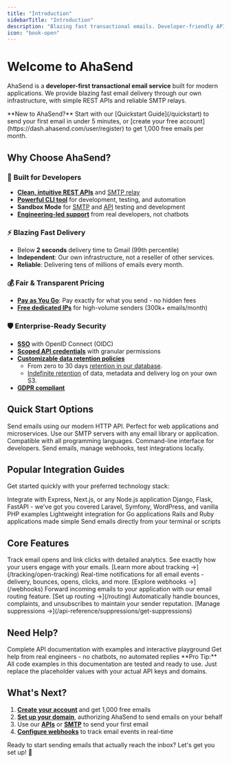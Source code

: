 ```yaml
---
title: "Introduction"
sidebarTitle: "Introduction"
description: "Blazing fast transactional emails. Developer-friendly APIs and SMTP relay with fair, transparent pricing."
icon: "book-open"
---
```


# Welcome to AhaSend

AhaSend is a **developer-first transactional email service** built for modern applications. We provide blazing fast email delivery through our own infrastructure, with simple REST APIs and reliable SMTP relays.

<Info>
**New to AhaSend?** Start with our [Quickstart Guide](/quickstart) to send your first email in under 5 minutes, or [create your free account](https://dash.ahasend.com/user/register) to get 1,000 free emails per month.
</Info>

## Why Choose AhaSend?

### 🚀 **Built for Developers**
- **[Clean, intuitive REST APIs](/api-reference)** and [SMTP relay](/smtp)
- **[Powerful CLI tool](/cli)** for development, testing, and automation
- **Sandbox Mode** for [SMTP](/smtp/sandbox) and [API](/send-api/sandbox) testing and development
- **[Engineering-led support](mailto:support@ahasend.com)** from real developers, not chatbots


### ⚡ **Blazing Fast Delivery**
- Below **2 seconds** delivery time to Gmail (99th percentile)
- **Independent**: Our own infrastructure, not a reseller of other services.
- **Reliable**: Delivering tens of millions of emails every month.

### 💰 **Fair & Transparent Pricing**
- **[Pay as You Go](https://ahasend.com/pricing)**: Pay exactly for what you send - no hidden fees
- **[Free dedicated IPs](/scale/dedicated-ips)** for high-volume senders (300k+ emails/month)

### 🛡️ **Enterprise-Ready Security**
- **[SSO](/security/sso)** with OpenID Connect (OIDC)
- **[Scoped API credentials](/api-reference/scopes)** with granular permissions
- **[Customizable data retention policies](/retention)**
    - From zero to 30 days [retention in our database](/retention).
    - [Indefinite retention](/retention/s3) of data, metadata and delivery log on your own S3.
- **[GDPR compliant](https://ahasend.com/dpa)**

## Quick Start Options

<CardGroup cols={3}>
  <Card title="REST API" icon="code" href="/send-api/send-email">
    Send emails using our modern HTTP API. Perfect for web applications and microservices.
  </Card>
  <Card title="SMTP Relay" icon="envelope" href="/smtp">
    Use our SMTP servers with any email library or application. Compatible with all programming languages.
  </Card>
  <Card title="CLI Tool" icon="terminal" href="/cli">
    Command-line interface for developers. Send emails, manage webhooks, test integrations locally.
  </Card>
</CardGroup>

## Popular Integration Guides

Get started quickly with your preferred technology stack:

<CardGroup cols={3}>
  <Card title="Node.js" icon="node-js" href="/smtp/nodejs">
    Integrate with Express, Next.js, or any Node.js application
  </Card>
  <Card title="Python" icon="python" href="/smtp/python">
    Django, Flask, FastAPI - we've got you covered
  </Card>
  <Card title="PHP" icon="php" href="/smtp/php">
    Laravel, Symfony, WordPress, and vanilla PHP examples
  </Card>
  <Card title="Go" icon="golang" href="/smtp/golang">
    Lightweight integration for Go applications
  </Card>
  <Card title="Ruby" icon="gem" href="/smtp/ruby">
    Rails and Ruby applications made simple
  </Card>
  <Card title="Command Line" icon="terminal" href="/smtp/cli">
    Send emails directly from your terminal or scripts
  </Card>
</CardGroup>

## Core Features

<AccordionGroup>
  <Accordion title="Email Tracking" icon="chart-line">
    Track email opens and link clicks with detailed analytics. See exactly how your users engage with your emails.
    [Learn more about tracking →](/tracking/open-tracking)
  </Accordion>

  <Accordion title="Webhooks" icon="webhook">
    Real-time notifications for all email events - delivery, bounces, opens, clicks, and more.
    [Explore webhooks →](/webhooks)
  </Accordion>

  <Accordion title="Email Routing" icon="route">
    Forward incoming emails to your application with our email routing feature.
    [Set up routing →](/routing)
  </Accordion>

  <Accordion title="Suppression Management" icon="shield-xmark">
    Automatically handle bounces, complaints, and unsubscribes to maintain your sender reputation.
    [Manage suppressions →](/api-reference/suppressions/get-suppressions)
  </Accordion>
</AccordionGroup>

## Need Help?

<CardGroup cols={2}>
  <Card title="API Reference" icon="book-open" href="/api-reference">
    Complete API documentation with examples and interactive playground
  </Card>
  <Card title="Support" icon="life-ring" href="mailto:support@ahasend.com">
    Get help from real engineers - no chatbots, no automated replies
  </Card>
</CardGroup>

<Tip>
**Pro Tip:** All code examples in this documentation are tested and ready to use. Just replace the placeholder values with your actual API keys and domains.
</Tip>

## What's Next?

1. **[Create your account](https://dash.ahasend.com/user/register)** and get 1,000 free emails
2. **[Set up your domain](/domains)**, authorizing AhaSend to send emails on your behalf
3. Use our **[APIs](/send-api/send-email)** or **[SMTP](/smtp)** to send your first email
4. **[Configure webhooks](/webhooks)** to track email events in real-time

Ready to start sending emails that actually reach the inbox? Let's get you set up! 🚀
